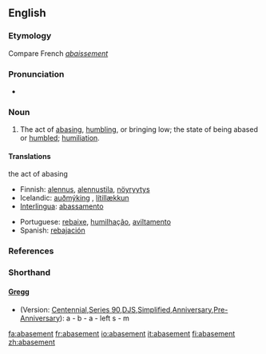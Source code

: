 ==English==

===Etymology===
Compare French ''[[abaissement]]''

===Pronunciation===
*{{audio|en-us-abasement.ogg|Audio (US)}}

===Noun===
{{en-noun}}

# The act of [[abasing]], [[humbling]], or bringing low; the state of being abased or [[humbled]]; [[humiliation]].

====Translations====
;the act of abasing
{{top}}
*Finnish: [[alennus]], [[alennustila]], [[nöyryytys]]
*Icelandic: [[auðmýking]] {{f}}, [[lítillækkun]] {{f}}
*[[Interlingua]]: [[abassamento]]
{{mid}}
*Portuguese: [[rebaixe]], [[humilhação]], [[aviltamento]]
*Spanish: [[rebajación]]
{{bottom}}

===References===
{{R:Century 1911}}
{{R:Webster 1913}}

===Shorthand===

====[http://en.wikipedia.org/wiki/Gregg_Shorthand Gregg]====
* (Version: [http://en.wikipedia.org/wiki/Gregg_Shorthand#Centennial_Gregg_Shorthand Centennial],[http://en.wikipedia.org/wiki/Gregg_Shorthand#Series_90_Gregg_Shorthand Series 90],[http://en.wikipedia.org/wiki/Gregg_Shorthand#Diamond_Jubilee_Gregg_Shorthand DJS],[http://en.wikipedia.org/wiki/Gregg_Shorthand#Simplified_Gregg_Shorthand Simplified],[http://en.wikipedia.org/wiki/Gregg_Shorthand#Anniversary_Gregg_Shorthand Anniversary],[http://en.wikipedia.org/wiki/Gregg_Shorthand#Pre-Anniversary_Gregg_Shorthand Pre-Anniversary]): a - b - a - left s - m

[[fa:abasement]]
[[fr:abasement]]
[[io:abasement]]
[[it:abasement]]
[[fi:abasement]]
[[zh:abasement]]